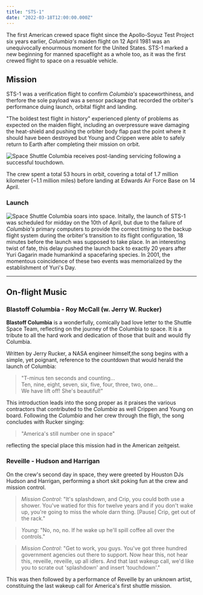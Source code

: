 ```yaml
---
title: "STS-1"
date: "2022-03-18T12:00:00.000Z"
---
```

The first American crewed space flight since the Apollo-Soyuz Test Project six years earlier, *Columbia's* maiden flight on 12 April 1981 was an unequivocally enourmous moment for the United States. STS-1 marked a new beginning for manned spaceflight as a whole too, as it was the first crewed flight to space on a resuable vehicle.

## Mission
STS-1 was a verification flight to confirm *Columbia's* spaceworthiness, and therfore the sole payload was a sensor package that recorded the orbiter's performance duing launch, orbital flight and landing.

"The boldest test flight in history" experienced plenty of problems as expected on the maiden flight, including an overpressure wave damaging the heat-shield and pushing the orbiter body flap past the point where it should have been destroyed but Young and Crippen were able to safely return to Earth after completing their mission on orbit.

<Image
  src="/images/STS-1/STS-1_landing.jpeg"
  width={680}
  height={680}
  alt="Space Shuttle Columbia receives post-landing servicing following a successful touchdown."
/>

The crew spent a total 53 hours in orbit, covering a total of 1.7 million kilometer (~1.1 million miles) before landing at Edwards Air Force Base on 14 April.

### Launch
<Image
  src="/images/STS-1/STS-1_launch.jpeg"
  width={680}
  height={680}
  alt="Space Shuttle Columbia soars into space."
/>
Initally, the launch of STS-1 was scheduled for midday on the 10th of April, but due to the failure of *Columbia's* primary computers to provide the correct timing to the backup flight system during the orbiter's transition to its flight configuration, 18 minutes before the launch was supposed to take place.
In an interesting twist of fate, this delay pushed the launch back to exactly 20 years after Yuri Gagarin made humankind a spacefaring species. In 2001, the momentous coincidence of these two events was memorialized by the establishment of Yuri's Day.

---

## On-flight Music
### Blastoff Columbia - Roy McCall (w. Jerry W. Rucker)
**Blastoff Columbia** is a wonderfully, comically bad love letter to the Shuttle Space Team, reflecting on the journey of the Columbia to space. It is a tribute to all the hard work and dedication of those that built and would fly Columbia. 

Written by Jerry Rucker, a NASA engineer himself,the song begins with a simple, yet poignant, reference to the countdown that would herald the launch of Columbia:

> "T-minus ten seconds and counting... <br/>
> Ten, nine, eight, seven, six, five, four, three, two, one... <br/>
> We have lift off! She's beautiful!"

This introduction leads into the song proper as it praises the various contractors that contributed to the *Columbia* as well Crippen and Young on board. Following the *Columbia* and her crew through the fligh, the song concludes with Rucker singing:
> "America's still number one in space"

reflecting the special place this mission had in the American zeitgeist.

### Reveille - Hudson and Harrigan
On the crew's second day in space, they were greeted by Houston DJs Hudson and Harrigan, performing a short skit poking fun at the crew and mission control.
> *Mission Control*: "It's splashdown, and Crip, you could both use a shower. You've watied for this for twelve years and if you don't wake up, you're going to miss the whole darn thing. [Pause] Crip, get out of the rack."

> *Young*: "No, no, no. If he wake up he'll spill coffee all over the controls."

> *Mission Control*: "Get to work, you guys. You've got three hundred government agencies out there to support. Now hear this, not hear this, reveille, reveille, up all idlers. And that last wakeup call, we'd like you to scrate out 'splashdown' and insert 'touchdown'."

This was then followed by a performance of Reveille by an unknown artist, constituing the last wakeup call for America's first shuttle mission.